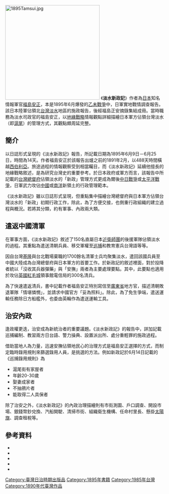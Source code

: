 [[File:1895Tamsui.jpg|300px]]
《'''淡水新政記'''》作者為[[日本|日本]]知名情報軍官[[福島安正|福島安正]]，本是1895年6月爆發的[[乙未戰爭|乙未戰爭]]中，日軍實地戰情調查報告。該日本陸軍佔領北[[台灣|台灣]][[淡水區|淡水]]地區的施政報告，後經福島正安摘錄集結成冊。當時職務為淡水司政官的福島安正，以[[地緣戰略|地緣戰略]]情報觀點詳細描繪日本軍方佔領台灣淡水（即[[淡水區|滬尾]]）的管理方式，其觀點頗周延完整。
==簡介==
以日誌形式呈現的《淡水新政記》報告，所記載日期為1895年6月9日－6月25日，時間為14天。作者福島安正於該報告出爐之前的1891年2月，以488天時間橫越[[西伯利亞|西伯利亞]]。旅途過程的情報觀察受到相當矚目，而《淡水新政記》延續他擅長的地緣戰略敘述，是為研究台灣史的重要參考。於日本政府或軍方而言，該報告中所記載的[[台灣總督府|台灣總督府]]佔領淡水的「新政」管理方式更成為爾後[[中国抗日战争|中日戰爭]]或[[太平洋戰爭|太平洋戰爭]]，日軍武力攻佔[[中國|中國]]或[[南洋|南洋]]新領土的行政管理範本。

《淡水新政記》雖以日誌形式呈現，但重點集中描繪台灣總督府與日本軍方佔領台灣淡水的「新政」初期行政工作，除此，為了方便交接，也側重行政組織的建立過程與概況。若將其分類，約有軍事、內政兩大類。

==遣返中國清軍==
在軍事方面，《淡水新政記》敘述了150名直屬日本[[近衛師團|近衛師團]]的後援軍隊佔領淡水的過程。其重點為遣送清朝兵員、移交軍權至[[巡捕|巡捕]]和教育憲兵台灣語等等。

因自台灣[[基隆|基隆]]與台北戰場棄職的1700餘名清軍士兵均聚集淡水，遣回該國兵員至中國大陸成為台灣總督府與日本軍方的首要工作。於新政記的敘述裡面，對於投降者統以「沒收其兵器彈藥」與「安撫」兩者為主要處理要點。其中，此要點也適用於攻佔[[英國|英國]][[紅毛城|紅毛城]]領事館電信局的300名清兵。

為了快速遣返清兵，書中記載作者福島安正特別寫信至[[廣東省|廣東省]]地方官，描述清朝敗退軍隊「情堪憐憫」，並請求中國官方「妥為照料」。除此，為了免生爭端，遣送運輸任務除日方船艦外，也委由英輪作為遣送運輸工具。
==治安內政==
逢政權更迭，治安成為新統治者的重要議題。《淡水新政記》的報告中，詳加記載巡捕編制、教習兩方日台語、警力操典、設置派出所、處分重輕罪的施政過程。

借助當地人為力量，迅速安撫佔領地民心的治理方式是福島安正選擇的方式，而制定臨時錄用規則來篩選錄用人員，是挑選的方法。例如新政記於6月14日記載的《巡捕錄用規則》為
*滬尾街有家屋者
*年齡20-30歲
*娶妻成家者
*不抽鴉片者
*能取得二人具保者
除了治安之外，《淡水新政記》的內政治理描繪則有市街測圖、戶口調查、開設市場、銀錢幣鈔兌換、汽船開駛、清掃市街、組織衛生機構、任命村里長、懸掛[[太陽旗|太陽旗]]、調查租稅等。

==參考資料==
*{{Cite book zh | author = 福島安正 | title = 淡水新政記 | format = M}}
*{{Cite book zh | author = 古野直也 | others = 謝森展 | title = 總督府到總統府 | format = M | date = 1995年 | location = 臺北 | publisher = 創意力文化事業有限公司}}
*{{Cite book zh | author = 連橫 | title = [[台灣通史|台灣通史]] | format = M}}
*{{Cite book zh | author = 日軍參謀總部 | others = 許佩賢 | title = 攻台戰紀 | date = 1996年 | location = 臺北 | publisher = 遠流出版 | format = M | id = ISBN 978-957-32-2702-1 }}
*{{Cite web| author =黃基雄| title =評日本地緣戰略情報之父「福島安正」| publisher =台灣日本綜合研究所| url =http://www.japanresearch.org.tw/intelligence-03.asp| accessdate =2006-12-04| deadurl =yes| archiveurl =https://web.archive.org/web/20061212151104/http://www.japanresearch.org.tw/intelligence-03.asp| archivedate =2006-12-12}}

[[Category:臺灣日治時期出版品|Category:臺灣日治時期出版品]]
[[Category:1895年書籍|Category:1895年書籍]]
[[Category:1985年台灣|Category:1985年台灣]]
[[Category:1890年代臺灣作品|Category:1890年代臺灣作品]]